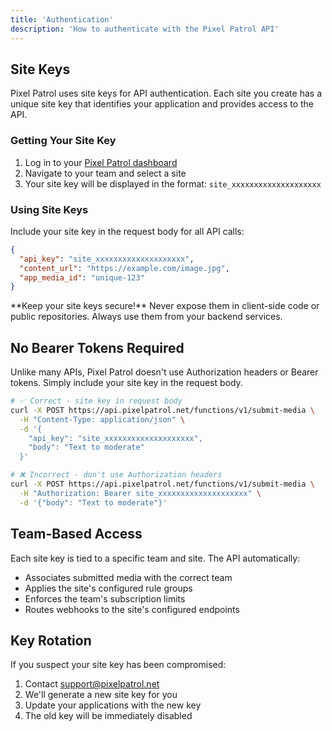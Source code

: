 ```yaml
---
title: 'Authentication'
description: 'How to authenticate with the Pixel Patrol API'
---
```


## Site Keys

Pixel Patrol uses site keys for API authentication. Each site you create has a unique site key that identifies your application and provides access to the API.

### Getting Your Site Key

1. Log in to your [Pixel Patrol dashboard](https://app.pixelpatrol.net)
2. Navigate to your team and select a site
3. Your site key will be displayed in the format: `site_xxxxxxxxxxxxxxxxxxxx`

### Using Site Keys

Include your site key in the request body for all API calls:

```json
{
  "api_key": "site_xxxxxxxxxxxxxxxxxxxx",
  "content_url": "https://example.com/image.jpg",
  "app_media_id": "unique-123"
}
```

<Warning>
**Keep your site keys secure!** Never expose them in client-side code or public repositories. Always use them from your backend services.
</Warning>

## No Bearer Tokens Required

Unlike many APIs, Pixel Patrol doesn't use Authorization headers or Bearer tokens. Simply include your site key in the request body.

```bash
# ✅ Correct - site key in request body
curl -X POST https://api.pixelpatrol.net/functions/v1/submit-media \
  -H "Content-Type: application/json" \
  -d '{
    "api_key": "site_xxxxxxxxxxxxxxxxxxxx",
    "body": "Text to moderate"
  }'

# ❌ Incorrect - don't use Authorization headers
curl -X POST https://api.pixelpatrol.net/functions/v1/submit-media \
  -H "Authorization: Bearer site_xxxxxxxxxxxxxxxxxxxx" \
  -d '{"body": "Text to moderate"}'
```

## Team-Based Access

Each site key is tied to a specific team and site. The API automatically:

- Associates submitted media with the correct team
- Applies the site's configured rule groups
- Enforces the team's subscription limits
- Routes webhooks to the site's configured endpoints

## Key Rotation

If you suspect your site key has been compromised:

1. Contact [support@pixelpatrol.net](mailto:support@pixelpatrol.net) 
2. We'll generate a new site key for you
3. Update your applications with the new key
4. The old key will be immediately disabled